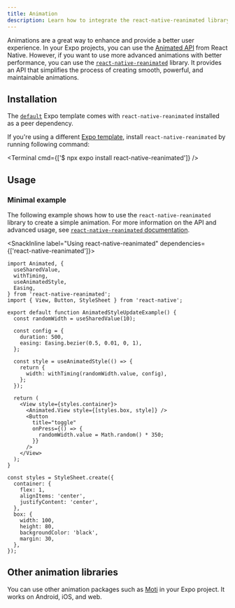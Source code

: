 ```yaml
---
title: Animation
description: Learn how to integrate the react-native-reanimated library and use it in your Expo project.
---
```



Animations are a great way to enhance and provide a better user experience. In your Expo projects, you can use the [Animated API](https://reactnative.dev/docs/next/animations) from React Native. However, if you want to use more advanced animations with better performance, you can use the [`react-native-reanimated`](https://docs.swmansion.com/react-native-reanimated/) library. It provides an API that simplifies the process of creating smooth, powerful, and maintainable animations.

## Installation

The [`default`](https://github.com/expo/expo/tree/main/templates/expo-template-default) Expo template comes with `react-native-reanimated` installed as a peer dependency.

<Collapsible summary="Manual installation instruction when using a different Expo template">

If you're using a different [Expo template](/more/create-expo/#--template), install `react-native-reanimated` by running following command:

<Terminal cmd={['$ npx expo install react-native-reanimated']} />

</Collapsible>

## Usage

### Minimal example

The following example shows how to use the `react-native-reanimated` library to create a simple animation. For more information on the API and advanced usage, see [`react-native-reanimated` documentation](https://docs.swmansion.com/react-native-reanimated/docs/fundamentals/your-first-animation).

<SnackInline label="Using react-native-reanimated" dependencies={['react-native-reanimated']}>

```tsx
import Animated, {
  useSharedValue,
  withTiming,
  useAnimatedStyle,
  Easing,
} from 'react-native-reanimated';
import { View, Button, StyleSheet } from 'react-native';

export default function AnimatedStyleUpdateExample() {
  const randomWidth = useSharedValue(10);

  const config = {
    duration: 500,
    easing: Easing.bezier(0.5, 0.01, 0, 1),
  };

  const style = useAnimatedStyle(() => {
    return {
      width: withTiming(randomWidth.value, config),
    };
  });

  return (
    <View style={styles.container}>
      <Animated.View style={[styles.box, style]} />
      <Button
        title="toggle"
        onPress={() => {
          randomWidth.value = Math.random() * 350;
        }}
      />
    </View>
  );
}

const styles = StyleSheet.create({
  container: {
    flex: 1,
    alignItems: 'center',
    justifyContent: 'center',
  },
  box: {
    width: 100,
    height: 80,
    backgroundColor: 'black',
    margin: 30,
  },
});
```

</SnackInline>

## Other animation libraries

You can use other animation packages such as [Moti](https://moti.fyi/) in your Expo project. It works on Android, iOS, and web.
